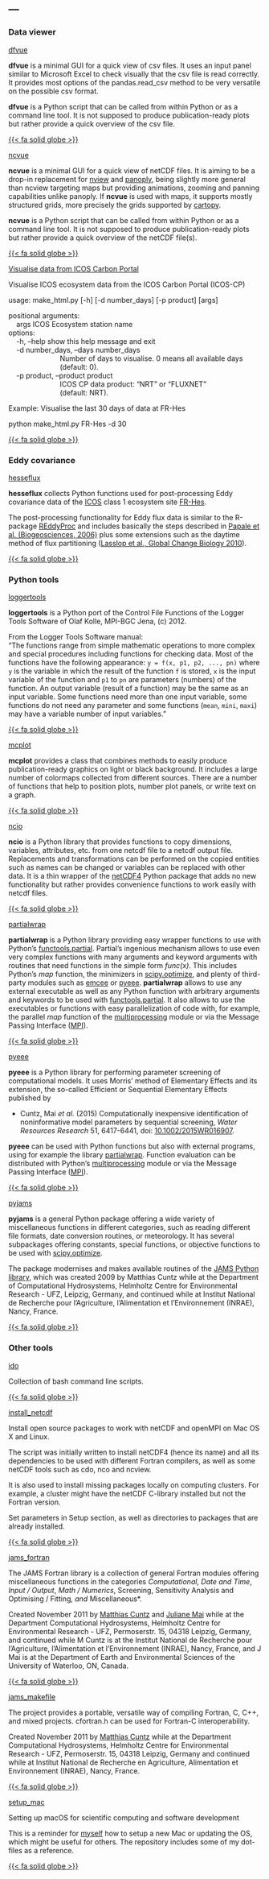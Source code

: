 ---
---

### Data viewer {#sec-data-viewer}

::: {layout="[[15,80,8]]"}

::: {#first-column}
<!-- --- --- --- --- --- dfvue --- --- --- --- --- -->
[dfvue](https://mcuntz.github.io/dfvue/)
:::

::: {#second-column}
**dfvue** is a minimal GUI for a quick view of csv files. It uses an input panel similar to Microsoft Excel to check visually that the csv file is read correctly. It provides most options of the pandas.read_csv method to be very versatile on the possible csv format.

**dfvue** is a Python script that can be called from within Python or as a command line tool. It is not supposed to produce publication-ready plots but rather provide a quick overview of the csv file.
:::

::: {#third-column}
[{{< fa solid globe >}}](https://mcuntz.github.io/dfvue/)
:::

::: {#first-column}
<!-- --- --- --- --- --- ncvue --- --- --- --- --- -->
[ncvue](https://mcuntz.github.io/ncvue/)
:::

::: {#second-column}
**ncvue** is a minimal GUI for a quick view of netCDF files. It is aiming to be a drop-in replacement for [nview](http://meteora.ucsd.edu/~pierce/ncview_home_page.html) and [panoply](https://www.giss.nasa.gov/tools/panoply/), being slightly more general than ncview targeting maps but providing animations, zooming and panning capabilities unlike panoply. If **ncvue** is used with maps, it supports mostly structured grids, more precisely the grids supported by [cartopy](https://scitools.org.uk/cartopy/docs/latest/).

**ncvue** is a Python script that can be called from within Python or as a command line tool. It is not supposed to produce publication-ready plots but rather provide a quick overview of the netCDF file(s).
:::

::: {#third-column}
[{{< fa solid globe >}}](https://mcuntz.github.io/ncvue/)
:::

::: {#first-column}
<!-- --- --- --- --- --- visualise_icos_cp --- --- --- --- --- -->
[Visualise data from ICOS Carbon Portal](https://www.github.com/mcuntz/visualise_icos_cp/)
:::

::: {#second-column}
Visualise ICOS ecosystem data from the ICOS Carbon Portal (ICOS-CP)

usage: make_html.py [-h] [-d number_days] [-p product] [args]

| positional arguments:
|     args                  ICOS Ecosystem station name

| options:
|     -h, --help            show this help message and exit
|     -d number_days, --days number_days
|                           Number of days to visualise. 0 means all available days
|                           (default: 0).
|     -p product, --product product
|                           ICOS CP data product: "NRT" or "FLUXNET"
|                           (default: NRT).

Example: Visualise the last 30 days of data at FR-Hes

python make_html.py FR-Hes -d 30
:::

::: {#third-column}
[{{< fa solid globe >}}](https://www.github.com/mcuntz/visualise_icos_cp/)
:::

:::


### Eddy covariance {#sec-eddy-covariance}

::: {layout="[[15,80,8]]"}

::: {#first-column}
<!-- --- --- --- --- --- hesseflux --- --- --- --- --- -->
[hesseflux](https://mcuntz.github.io/hesseflux/)
:::

::: {#second-column}
**hesseflux** collects Python functions used for post-processing Eddy covariance data of the [ICOS](https://www.icos-cp.eu) class 1 ecosystem site [FR-Hes](https://meta.icos-cp.eu/resources/stations/ES_FR-Hes).

The post-processing functionality for Eddy flux data is similar to the R-package [REddyProc](https://cran.r-project.org/web/packages/REddyProc/index.html) and includes basically the steps described in [Papale et al. (Biogeosciences, 2006)](https://doi.org/10.5194/bg-3-571-2006) plus some extensions such as the daytime method of flux partitioning ([Lasslop et al., Global Change Biology 2010](https://doi.org/10.1111/j.1365-2486.2009.02041.x)).
:::

::: {#third-column}
[{{< fa solid globe >}}](https://mcuntz.github.io/hesseflux/)
:::

:::


### Python tools {#sec-python-tools}

::: {layout="[[15,80,8]]"}

::: {#first-column}
<!-- --- --- --- --- --- loggertools --- --- --- --- --- -->
[loggertools](https://mcuntz.github.io/loggertools/)
:::

::: {#second-column}
**loggertools** is a Python port of the Control File Functions of the Logger Tools Software of Olaf Kolle, MPI-BGC Jena, (c) 2012.

From the Logger Tools Software manual:<br>
"The functions range from simple mathematic operations to more complex and special procedures including functions for checking data. Most of the functions have the following appearance: `y = f(x, p1, p2, ..., pn)` where `y` is the variable in which the result of the function `f` is stored, `x` is the input variable of the function and `p1` to `pn` are parameters (numbers) of the function. An output variable (result of a function) may be the same as an input variable. Some functions need more than one input variable, some functions do not need any parameter and some functions (`mean`, `mini`, `maxi`) may have a variable number of input variables."
:::

::: {#third-column}
[{{< fa solid globe >}}](https://mcuntz.github.io/loggertools/)
:::

::: {#first-column}
<!-- --- --- --- --- --- mcplot --- --- --- --- --- -->
[mcplot](https://mcuntz.github.io/mcplot/)
:::

::: {#second-column}
**mcplot** provides a class that combines methods to easily produce publication-ready graphics on light or black background. It includes a large number of colormaps collected from different sources. There are a number of functions that help to position plots, number plot panels, or write text on a graph.
:::

::: {#third-column}
[{{< fa solid globe >}}](https://mcuntz.github.io/mcplot/)
:::

::: {#first-column}
<!-- --- --- --- --- --- ncio --- --- --- --- --- -->
[ncio](https://mcuntz.github.io/ncio/)
:::

::: {#second-column}
**ncio** is a Python library that provides functions to copy dimensions, variables, attributes, etc. from one netcdf file to a netcdf output file. Replacements and transformations can be performed on the copied entities such as names can be changed or variables can be replaced with other data. It is a thin wrapper of the [netCDF4](https://github.com/Unidata/netcdf4-python) Python package that adds no new functionality but rather provides convenience functions to work easily with netcdf files.
:::

::: {#third-column}
[{{< fa solid globe >}}](https://mcuntz.github.io/ncio/)
:::

::: {#first-column}
<!-- --- --- --- --- --- partialwrap --- --- --- --- --- -->
[partialwrap](https://mcuntz.github.io/partialwrap/)
:::

::: {#second-column}
**partialwrap** is a Python library providing easy wrapper functions to use with Python’s [functools.partial](https://docs.python.org/3/library/functools.html#functools.partial). Partial's ingenious mechanism allows to use even very complex functions with many arguments and keyword arguments with routines that need functions in the simple form *func(x)*. This includes Python's *map* function, the minimizers in [scipy.optimize](https://docs.scipy.org/doc/scipy/reference/tutorial/optimize.html), and plenty of third-party modules such as [emcee](https://github.com/dfm/emcee) or [pyeee](https://mcuntz.github.io/pyeee/). **partialwrap** allows to use any external executable as well as any Python function with arbitrary arguments and keywords to be used with [functools.partial](https://docs.python.org/3/library/functools.html#functools.partial). It also allows to use the executables or functions with easy parallelization of code with, for example, the parallel *map* function of the [multiprocessing](https://docs.python.org/3/library/multiprocessing.html) module or via the Message Passing Interface ([MPI](https://bitbucket.org/mpi4py/mpi4py)).
:::

::: {#third-column}
[{{< fa solid globe >}}](https://mcuntz.github.io/partialwrap/)
:::

::: {#first-column}
<!-- --- --- --- --- --- pyeee --- --- --- --- --- -->
[pyeee](https://mcuntz.github.io/pyeee/)
:::

::: {#second-column}
**pyeee** is a Python library for performing parameter screening of computational models. It uses Morris' method of Elementary Effects and its extension, the so-called Efficient or Sequential Elementary Effects published by

- Cuntz, Mai *et al.* (2015) Computationally inexpensive identification of noninformative model parameters by sequential screening, *Water Resources Research* 51, 6417-6441, doi: [10.1002/2015WR016907](http://doi.org/10.1002/2015WR016907).

**pyeee** can be used with Python functions but also with external programs, using for example the library [partialwrap](https://mcuntz.github.io/partialwrap/). Function evaluation can be distributed with Python's [multiprocessing](https://docs.python.org/3/library/multiprocessing.html) module or via the Message Passing Interface ([MPI](https://bitbucket.org/mpi4py/mpi4py)).
:::

::: {#third-column}
[{{< fa solid globe >}}](https://mcuntz.github.io/pyeee/)
:::

::: {#first-column}
<!-- --- --- --- --- --- pyjams --- --- --- --- --- -->
[pyjams](https://mcuntz.github.io/pyjams/)
:::

::: {#second-column}
**pyjams** is a general Python package offering a wide variety of miscellaneous functions in different categories, such as reading different file formats, date conversion routines, or meteorology. It has several subpackages offering constants, special functions, or objective functions to be used with [scipy.optimize](https://docs.scipy.org/doc/scipy/reference/tutorial/optimize.html).

The package modernises and makes available routines of the [JAMS Python library](https://github.com/mcuntz/jams_python), which was created 2009 by Matthias Cuntz while at the Department of Computational Hydrosystems, Helmholtz Centre for Environmental Research - UFZ, Leipzig, Germany, and continued while at Institut National de Recherche pour l'Agriculture, l'Alimentation et l'Environnement (INRAE), Nancy, France.
:::

::: {#third-column}
[{{< fa solid globe >}}](https://mcuntz.github.io/pyjams/)
:::

:::


### Other tools {#sec-other-tools}

::: {layout="[[15,80,8]]"}

::: {#first-column}
<!-- --- --- --- --- --- ido --- --- --- --- --- -->
[ido](https://www.github.com/mcuntz/ido/)
:::

::: {#second-column}
Collection of bash command line scripts.
:::

::: {#third-column}
[{{< fa solid globe >}}](https://www.github.com/mcuntz/ido/)
:::

::: {#first-column}
<!-- --- --- --- --- --- install_netcdf --- --- --- --- --- -->
[install_netcdf](https://www.github.com/mcuntz/install_netcdf/)
:::

::: {#second-column}
Install open source packages to work with netCDF and openMPI on Mac OS X and Linux.

The script was initially written to install netCDF4 (hence its name) and all its dependencies to be used with different Fortran compilers, as well as some netCDF tools such as cdo, nco and ncview.

It is also used to install missing packages locally on computing clusters. For example, a cluster might have the netCDF C-library installed but not the Fortran version.

Set parameters in Setup section, as well as directories to packages that are already installed.
:::

::: {#third-column}
[{{< fa solid globe >}}](https://www.github.com/mcuntz/install_netcdf/)
:::

::: {#first-column}
<!-- --- --- --- --- --- jams_fortran --- --- --- --- --- -->
[jams_fortran](https://www.github.com/mcuntz/jams_fortran/)
:::

::: {#second-column}
The JAMS Fortran library is a collection of general Fortran modules
offering miscellaneous functions in the categories *Computational*, *Date and Time*, *Input / Output*, *Math / Numerics*, Screening, Sensitivity Analysis and Optimising / Fitting*, and *Miscellaneous*.

Created November 2011 by [Matthias Cuntz](/people/matthias_cuntz.qmd) and [Juliane Mai](https://juliane-mai.com) while at the Department Computational Hydrosystems, Helmholtz Centre for Environmental Research - UFZ, Permoserstr. 15, 04318 Leipzig, Germany, and continued while M Cuntz is at the Institut National de Recherche pour l’Agriculture, l’Alimentation et l’Environnement (INRAE), Nancy, France, and J Mai is at the Department of Earth and Environmental Sciences of the University of Waterloo, ON, Canada.
:::

::: {#third-column}
[{{< fa solid globe >}}](https://www.github.com/mcuntz/jams_fortran/)
:::

::: {#first-column}
<!-- --- --- --- --- --- jams_makefile --- --- --- --- --- -->
[jams_makefile](https://www.github.com/mcuntz/jams_makefile/)
:::

::: {#second-column}
The project provides a portable, versatile way of compiling Fortran, C, C++, and mixed projects. cfortran.h can be used for Fortran-C interoperability.

Created November 2011 by [Matthias Cuntz](/People/Matthias_Cuntz.Qmd) while at the Department Computational Hydrosystems, Helmholtz Centre for Environmental Research - UFZ, Permoserstr. 15, 04318 Leipzig, Germany and continued while at Institut National de Recherche en Agriculture, Alimentation et Environnement (INRAE), Nancy, France.
:::

::: {#third-column}
[{{< fa solid globe >}}](https://www.github.com/mcuntz/jams_makefile/)
:::

::: {#first-column}
<!-- --- --- --- --- --- setup_mac --- --- --- --- --- -->
[setup_mac](https://www.github.com/mcuntz/setup_mac/)
:::

::: {#second-column}
Setting up macOS for scientific computing and software development

This is a reminder for [myself](/people/matthias_cuntz.qmd) how to setup a new Mac or updating the OS, which might be useful for others. The repository includes some of my dot-files as a reference.
:::

::: {#third-column}
[{{< fa solid globe >}}](https://www.github.com/mcuntz/setup_mac/)
:::

:::
